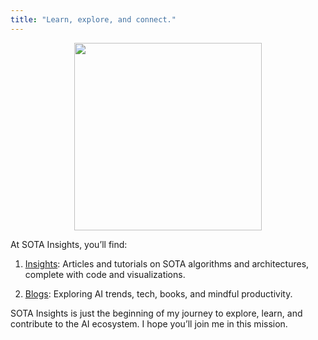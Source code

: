 ```yaml
---
title: "Learn, explore, and connect."
---
```


[<img src="index.jpg" style="display: block; margin: auto; " width="300"/>](index.jpg)

At SOTA Insights, you'll find:

1. [Insights](docs/insights.html): Articles and tutorials on SOTA algorithms and architectures, complete with code and visualizations.

2. [Blogs](docs/blogs.html): Exploring AI trends, tech, books, and mindful productivity.

SOTA Insights is just the beginning of my journey to explore, learn, and contribute to the AI ecosystem. I hope you’ll join me in this mission.
